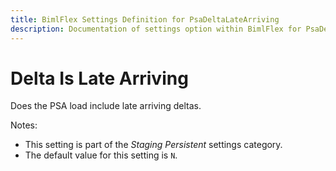 ---
title: BimlFlex Settings Definition for PsaDeltaLateArriving
description: Documentation of settings option within BimlFlex for PsaDeltaLateArriving
---
<head>
  <meta name="varigenceProduct" content="BimlFlex"></meta>
  <meta name="varigenceArticleType" content="Reference"></meta>
</head>


# Delta Is Late Arriving

Does the PSA load include late arriving deltas.

Notes:

* This setting is part of the *Staging Persistent* settings category.
* The default value for this setting is `N`.
